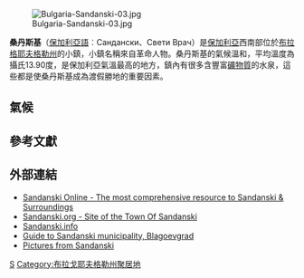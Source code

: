 {{Infobox settlement <!--more fields are available for this Infobox--See Template:Infobox settlement-->
|official_name = 桑丹斯基
|subdivision_type = 國家
|subdivision_name       = {{BUL}}
|subdivision_type1      = [[保加利亞行政區劃|州]]
|timezone=[[歐洲東部時間|歐洲東部時間]]
|utc_offset=+2
|timezone_DST=[[歐洲東部夏令時間|歐洲東部夏令時間]]
|utc_offset_DST=+3
|map_caption = 桑丹斯基的位置|
|pushpin_map            =Bulgaria <!-- the name of a location map as per http://en.wikipedia.org/wiki/Template:Location_map -->
|pushpin_label_position = <!-- the position of the pushpin label: left, right, top, bottom, none -->
|pushpin_map_caption    =桑丹斯基的位置
|pushpin_mapsize        =
|leader_title           =鎮長
|
subdivision_name1=[[布拉格耶夫格勒州|布拉格耶夫格勒州]]|
population_total=30937|population_footnotes=|
population_as_of=2009年12月15日|
elevation_m=296|
area_code=0746|
latd=41|latm=34|lats=|latNS=N|longd=23|longm=17|longs=|longEW=E|leader_name=Andon Totev|
}}

[[Image:Bulgaria-Sandanski-03.jpg|left]]

'''桑丹斯基'''（[[保加利亞語|保加利亞語]]︰Сандански、Свети Врач）是[[保加利亞|保加利亞]]西南部位於[[布拉格耶夫格勒州|布拉格耶夫格勒州]]的小鎮，小鎮名稱來自革命人物。桑丹斯基的氣候溫和，平均溫度為攝氏13.90度，是保加利亞氣溫最高的地方，鎮內有很多含豐富[[礦物質|礦物質]]的水泉，這些都是使桑丹斯基成為渡假勝地的重要因素。

==氣候==
<!--Infobox begins-->{{Infobox Weather
|metric_first=yes <!--Entering Yes will display metric first. Leave blank for imperial-->
|single_line=yes <!--Entering Yes will display metric and imperial units on same line.--> 
|location = 桑丹斯基
|Jan_Hi_°C =6      |Jan_REC_Hi_°C =22.5    <!--REC temps are optional; use sparely-->  
|Feb_Hi_°C =9.1       |Feb_REC_Hi_°C =25.6  
|Mar_Hi_°C =13.4       |Mar_REC_Hi_°C =29.8    
|Apr_Hi_°C =19.5       |Apr_REC_Hi_°C =34.2    
|May_Hi_°C =24.4       |May_REC_Hi_°C =36.0    
|Jun_Hi_°C =28.3       |Jun_REC_Hi_°C =39.8    
|Jul_Hi_°C =31.3       |Jul_REC_Hi_°C =45.0    
|Aug_Hi_°C =31.4       |Aug_REC_Hi_°C =42.2    
|Sep_Hi_°C =27.2       |Sep_REC_Hi_°C =38.7    
|Oct_Hi_°C =20.7       |Oct_REC_Hi_°C =36.8    
|Nov_Hi_°C =13.8       |Nov_REC_Hi_°C =27.0    
|Dec_Hi_°C =8       |Dec_REC_Hi_°C =22.1    
|Year_Hi_°C =19.6      |Year_REC_Hi_°C =45.0   
|Jan_Lo_°C =-1.5       |Jan_REC_Lo_°C =-31.5    
|Feb_Lo_°C =0.1       |Feb_REC_Lo_°C =-29.1    
|Mar_Lo_°C =3       |Mar_REC_Lo_°C =-17.9    
|Apr_Lo_°C =7.5      |Apr_REC_Lo_°C =-5.2    
|May_Lo_°C =11.8       |May_REC_Lo_°C =-0.3    
|Jun_Lo_°C =15.2       |Jun_REC_Lo_°C =4.5    
|Jul_Lo_°C =17.5       |Jul_REC_Lo_°C =8.2    
|Aug_Lo_°C =17.2       |Aug_REC_Lo_°C =5.6    
|Sep_Lo_°C =13.8       |Sep_REC_Lo_°C =0.2    
|Oct_Lo_°C =9.2       |Oct_REC_Lo_°C =-5.8    
|Nov_Lo_°C =5.4       |Nov_REC_Lo_°C =-17.4    
|Dec_Lo_°C =0.7       |Dec_REC_Lo_°C =-22.5    
|Year_Lo_°C =8.3      |Year_REC_Lo_°C =-31.5   

<!--**** use mm or cm but not both! ****-->
|Jan_Precip_cm =       |Jan_Precip_mm = 48
|Feb_Precip_cm =       |Feb_Precip_mm = 39
|Mar_Precip_cm =       |Mar_Precip_mm =38 
|Apr_Precip_cm =       |Apr_Precip_mm =49 
|May_Precip_cm =       |May_Precip_mm =57 
|Jun_Precip_cm =       |Jun_Precip_mm =58 
|Jul_Precip_cm =       |Jul_Precip_mm =36 
|Aug_Precip_cm =       |Aug_Precip_mm =26 
|Sep_Precip_cm =       |Sep_Precip_mm =30 
|Oct_Precip_cm =       |Oct_Precip_mm =52 
|Nov_Precip_cm =       |Nov_Precip_mm =67 
|Dec_Precip_cm =       |Dec_Precip_mm =53 
|Year_Precip_cm =      |Year_Precip_mm =533 
|source =stringmeteo.com<ref>[http://www.stringmeteo.com/synop/bg_climate.php]</ref>
|accessdate = 

}}<!--Infobox ends-->

==參考文獻==
{{Reflist}}

==外部連結==
* [http://www.sandanski-online.eu Sandanski Online - The most comprehensive resource to Sandanski & Surroundings] {{Wayback|url=http://www.sandanski-online.eu/ |date=20200206120114 }}
* [https://web.archive.org/web/20090201222216/http://sandanski.org/en/ Sandanski.org - Site of the Town Of Sandanski]
* [https://web.archive.org/web/20120206011935/http://sandanski.info/ Sandanski.info]
* [https://web.archive.org/web/20160425150550/http://www.guide-bulgaria.com/SW/Blagoevgrad/Sandanski Guide to Sandanski municipality, Blagoevgrad]
* [http://www.pbase.com/ngruev/sandanski Pictures from Sandanski] {{Wayback|url=http://www.pbase.com/ngruev/sandanski |date=20100314075201 }}

{{保加利亞城市}}

{{Authority control}}
[[Category:布拉戈耶夫格勒州城市|S]]
[[Category:布拉戈耶夫格勒州聚居地|Category:布拉戈耶夫格勒州聚居地]]
